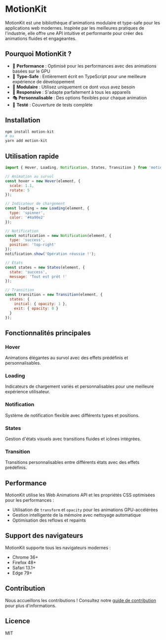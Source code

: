 # MotionKit

MotionKit est une bibliothèque d'animations modulaire et type-safe pour les applications web modernes. Inspirée par les meilleures pratiques de l'industrie, elle offre une API intuitive et performante pour créer des animations fluides et engageantes.

## Pourquoi MotionKit ?

- 🚀 **Performance** : Optimisé pour les performances avec des animations basées sur le GPU
- 🎯 **Type-Safe** : Entièrement écrit en TypeScript pour une meilleure expérience de développement
- 🎨 **Modulaire** : Utilisez uniquement ce dont vous avez besoin
- 📱 **Responsive** : S'adapte parfaitement à tous les appareils
- 🎭 **Personnalisable** : Des options flexibles pour chaque animation
- 🧪 **Testé** : Couverture de tests complète

## Installation

```bash
npm install motion-kit
# ou
yarn add motion-kit
```

## Utilisation rapide

```jsx
import { Hover, Loading, Notification, States, Transition } from 'motion-kit';

// Animation au survol
const hover = new Hover(element, {
  scale: 1.1,
  rotate: 5
});

// Indicateur de chargement
const loading = new Loading(element, {
  type: 'spinner',
  color: '#4a90e2'
});

// Notification
const notification = new Notification(element, {
  type: 'success',
  position: 'top-right'
});
notification.show('Opération réussie !');

// États
const states = new States(element, {
  state: 'success',
  message: 'Tout est prêt !'
});

// Transition
const transition = new Transition(element, {
  states: {
    initial: { opacity: 1 },
    exit: { opacity: 0 }
  }
});
```

## Fonctionnalités principales

### Hover
Animations élégantes au survol avec des effets prédéfinis et personnalisables.

### Loading
Indicateurs de chargement variés et personnalisables pour une meilleure expérience utilisateur.

### Notification
Système de notification flexible avec différents types et positions.

### States
Gestion d'états visuels avec transitions fluides et icônes intégrées.

### Transition
Transitions personnalisables entre différents états avec des effets prédéfinis.

## Performance

MotionKit utilise les Web Animations API et les propriétés CSS optimisées pour les performances :

- Utilisation de `transform` et `opacity` pour les animations GPU-accélérées
- Gestion intelligente de la mémoire avec nettoyage automatique
- Optimisation des reflows et repaints

## Support des navigateurs

MotionKit supporte tous les navigateurs modernes :

- Chrome 36+
- Firefox 48+
- Safari 13.1+
- Edge 79+

## Contribution

Nous accueillons les contributions ! Consultez notre [guide de contribution](./contributing) pour plus d'informations.

## Licence

MIT 